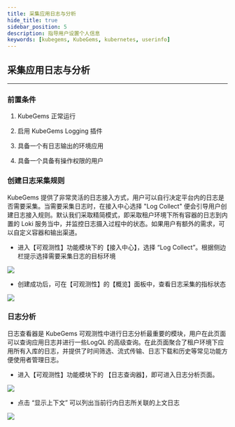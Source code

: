```yaml
---
title: 采集应用日志与分析
hide_title: true
sidebar_position: 5
description: 指导用户设置个人信息
keywords: [kubegems, KubeGems, kubernetes, userinfo]
---
```


## 采集应用日志与分析

---

### 前置条件

1. KubeGems 正常运行

2. 启用 KubeGems Logging 插件

3. 具备一个有日志输出的环境应用

4. 具备一个具备有操作权限的用户

### 创建日志采集规则

KubeGems 提供了非常灵活的日志接入方式，用户可以自行决定平台内的日志是否需要采集。当需要采集日志时，在接入中心选择 "Log Collect" 便会引导用户创建日志接入规则。默认我们采取精简模式，即采取租户环境下所有容器的日志到内置的 Loki 服务当中，并监控日志摄入过程中的状态。如果用户有额外的需求，可以自定义容器和输出渠道。

- 进入【可观测性】功能模块下的【接入中心】，选择 “Log Collect”。根据侧边栏提示选择需要采集日志的目标环境

![](./assets/ob-log.jpg)

- 创建成功后，可在【可观测性】的【概览】面板中，查看日志采集的指标状态

![](./assets/ob-log-rate.jpg)

### 日志分析

日志查看器是 KubeGems 可观测性中进行日志分析最重要的模块，用户在此页面可以查询应用日志并进行一些LogQL 的高级查询。在此页面聚合了租户环境下应用所有入库的日志，并提供了时间筛选、流式传输、日志下载和历史等常见功能方便使用者管理日志。

- 进入【可观测性】功能模块下的 【日志查询器】，即可进入日志分析页面。

![](./assets/ob-log-anly.jpg)

- 点击 “显示上下文” 可以列出当前行内日志所关联的上文日志

![](./assets/ob-log-context.jpg)
